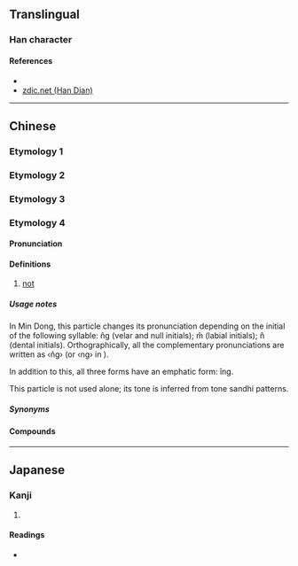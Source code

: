 {{character info/new}}
==Translingual==

===Han character===
{{Han char|rn=9|rad=人|as=04|sn=6|four=21290|canj=OMF|ids=⿰亻不}}

====References====
* {{Han ref|kx=0096.080|dkj=00446|hdz=10119.030|uh=4F13|ud=20243|bh=C9B8|bd=51640}}
* [http://www.zdic.net/zd/zi/ZdicE4ZdicBCZdic93.htm zdic.net (Han Dian)]

----

==Chinese==

===Etymology 1===
{{zh-see|伾|v|mighty}}

===Etymology 2===
{{zh-see|不|v|no, not}}

===Etymology 3===
{{zh-see|背|v|back; behind; betray}}

===Etymology 4===
{{zh-forms|alt=毋-Min Nan}}

====Pronunciation====
{{zh-pron
|md=n̂g/îng
|mn=m̄
|mn-t=m6
|cat=adv
}}

====Definitions====
{{zh-hanzi}}

# {{lb|zh|Min}} [[not]]
#: {{zh-x|伓講|not speak; not say; needless to say|tr=n̂g-gōng|MD}}
#: {{zh-x|伓成|inappropriate; unwilling|tr=n̂g-siàng|MD}}
#: {{zh-x|伓捌|not know|tr=n̂g-báik|MD}}
#: {{zh-x|去 伓 去？|tr=kó̤-n̂g-kó̤|Do you want to go?|MD}}

=====Usage notes=====
In Min Dong, this particle changes its pronunciation depending on the initial of the following syllable: n̂g (velar and null initials); m̂ (labial initials); n̂ (dental initials). Orthographically, all the complementary pronunciations are written as ‹n̂g› (or ‹ng› in {{zh-ref|Maclay (1929)}}).

In addition to this, all three forms have an emphatic form: îng.

This particle is not used alone; its tone is inferred from tone sandhi patterns.

=====Synonyms=====
{{zh-dial|不}}

====Compounds====
{{zh-der|伓是|伓使|伓好|伓通|伓便|伓應|伓講|伓是形|伓成|伓存|伓存意|伓在覺|伓啻|伓比|伓覺|伓中|伓該|伓管}}

----

==Japanese==

===Kanji===
{{ja-kanji|grade=|rs=人04}}

# {{defn|lang=ja|sort=人04}}

====Readings====
* {{ja-readings|on=[[はい]] (hai), [[へ]] (he), [[ひ]] (hi)|kun=}}